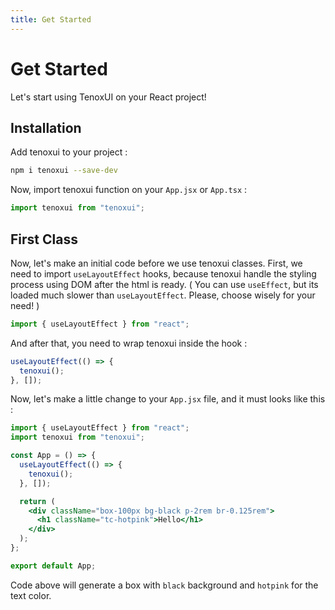 ```yaml
---
title: Get Started
---
```


# Get Started

Let's start using TenoxUI on your React project!

## Installation

Add tenoxui to your project :

```sh
npm i tenoxui --save-dev
```

Now, import tenoxui function on your `App.jsx` or `App.tsx` :

```jsx
import tenoxui from "tenoxui";
```

## First Class

Now, let's make an initial code before we use tenoxui classes. First, we need to import `useLayoutEffect` hooks, because tenoxui handle the styling process using DOM after the html is ready. ( You can use `useEffect`, but its loaded much slower than `useLayoutEffect`. Please, choose wisely for your need! )

```jsx title="App.jsx"
import { useLayoutEffect } from "react";
```
And after that, you need to wrap tenoxui inside the hook :

```jsx
useLayoutEffect(() => {
  tenoxui();
}, []);
```

Now, let's make a little change to your `App.jsx` file, and it must looks like this :

```jsx title="App.jsx"
import { useLayoutEffect } from "react";
import tenoxui from "tenoxui";

const App = () => {
  useLayoutEffect(() => {
    tenoxui();
  }, []);

  return (
    <div className="box-100px bg-black p-2rem br-0.125rem">
      <h1 className="tc-hotpink">Hello</h1>
    </div>
  );
};

export default App;
```

Code above will generate a box with `black` background and `hotpink` for the text color.
